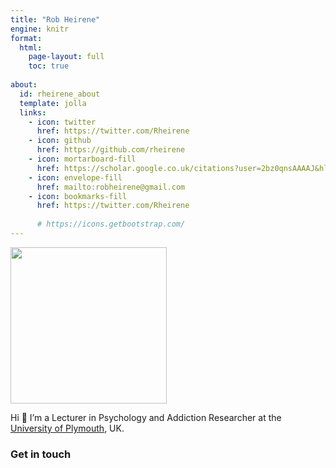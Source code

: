 ```yaml
---
title: "Rob Heirene"
engine: knitr
format:
  html:
    page-layout: full
    toc: true 
    
about:
  id: rheirene_about
  template: jolla
  links:
    - icon: twitter
      href: https://twitter.com/Rheirene
    - icon: github
      href: https://github.com/rheirene
    - icon: mortarboard-fill
      href: https://scholar.google.co.uk/citations?user=2bz0qnsAAAAJ&hl=en
    - icon: envelope-fill
      href: mailto:robheirene@gmail.com
    - icon: bookmarks-fill
      href: https://twitter.com/Rheirene
      
      # https://icons.getbootstrap.com/
---
```


![](.files/headshot.png){.profile-pic fig-align="center" width="250"}

::: {#rheirene_about}
::: {.text .padding}
Hi 👋 I'm a Lecturer in Psychology and Addiction Researcher at the [University of Plymouth](https://www.plymouth.ac.uk/staff/rob-heirene), UK.
:::
:::

### Get in touch
